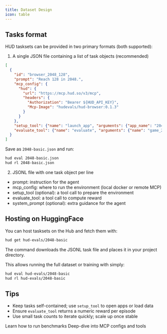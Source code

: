 ```yaml
---
title: Dataset Design
icon: table
---
```


## Tasks format

HUD tasksets can be provided in two primary formats (both supported):

1) A single JSON file containing a list of task objects (recommended)

```json
[
  {
    "id": "browser_2048_128",
    "prompt": "Reach 128 in 2048.",
    "mcp_config": {
      "hud": {
        "url": "https://mcp.hud.so/v3/mcp",
        "headers": {
          "Authorization": "Bearer ${HUD_API_KEY}",
          "Mcp-Image": "hudevals/hud-browser:0.1.3"
        }
      }
    },
    "setup_tool": {"name": "launch_app", "arguments": {"app_name": "2048"}},
    "evaluate_tool": {"name": "evaluate", "arguments": {"name": "game_2048_max_number", "arguments": {"target": 128}}}
  }
]
```

Save as `2048-basic.json` and run:

```bash
hud eval 2048-basic.json
hud rl 2048-basic.json
```

2) JSONL file with one task object per line

- prompt: instruction for the agent
- mcp_config: where to run the environment (local docker or remote MCP)
- setup_tool (optional): a tool call to prepare the environment
- evaluate_tool: a tool call to compute reward
- system_prompt (optional): extra guidance for the agent

## Hosting on HuggingFace

You can host tasksets on the Hub and fetch them with:

```bash
hud get hud-evals/2048-basic
```

The command downloads the JSONL task file and places it in your project directory.

This allows running the full dataset or training with simply:

```bash
hud eval hud-evals/2048-basic
hud rl hud-evals/2048-basic
```

## Tips

- Keep tasks self-contained; use `setup_tool` to open apps or load data
- Ensure `evaluate_tool` returns a numeric reward per episode
- Use small task counts to iterate quickly; scale up once stable

<CardGroup cols={2}>
<Card title="Agent Evals" icon="robot" href="/evaluate-agents/benchmarks">
  Learn how to run benchmarks
</Card>

<Card title="Environment Spec" icon="wrench" href="/build-environments/spec">
  Deep-dive into MCP configs and tools
</Card>
</CardGroup>



